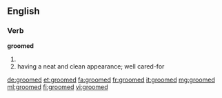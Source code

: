 ==English==

===Verb===
'''groomed'''
# {{past of|groom}}
# having a neat and clean appearance; well cared-for

[[de:groomed]]
[[et:groomed]]
[[fa:groomed]]
[[fr:groomed]]
[[it:groomed]]
[[mg:groomed]]
[[ml:groomed]]
[[fi:groomed]]
[[vi:groomed]]